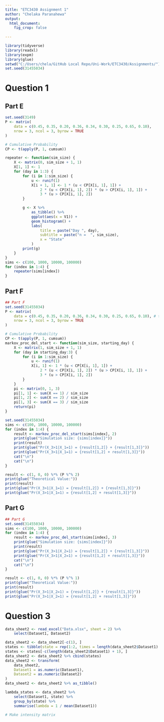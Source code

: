 ```yaml
---
title: "ETC3430 Assignment 1"
author: "Chelaka Paranahewa"
output: 
  html_document:
    fig_crop: false
    
---
```

    
```r
library(tidyverse)
library(readxl)
library(expm)
library(glue)
setwd("C:/Users/chela/GitHub Local Repo/Uni-Work/ETC3430/Assignments/")
set.seed(31455034)
```

# Question 1
## Part E
```r
set.seed(3149)
P <- matrix(
    data = c(0.45, 0.35, 0.20, 0.36, 0.34, 0.30, 0.25, 0.65, 0.10),
    nrow = 3, ncol = 3, byrow = TRUE
)

# Cumulative Probability
CP <- t(apply(P, 1, cumsum))

repeater <- function(sim_size) {
    X <- matrix(0, sim_size + 1, 1)
    X[1, 1] <- 1
    for (day in 1:3) {
        for (i in 1:sim_size) {
            u <- runif(1)
            X[i + 1, 1] <- 1 * (u < CP[X[i, 1], 1]) +
                2 * (u < CP[X[i, 1], 2]) * (u > CP[X[i, 1], 1]) +
                3 * (u > CP[X[i, 1], 2])
        }

        g <- X %>%
            as_tibble() %>%
            ggplot(aes(x = V1)) +
            geom_histogram() +
            labs(
                title = paste("Day ", day),
                subtitle = paste("n =  ", sim_size),
                x = "State"
            )
        print(g)
    }
}
sims <- c(100, 1000, 10000, 100000)
for (index in 1:4) {
    repeater(sims[index])
}
```


## Part F
```r
## Part F
set.seed(31455034)
P <- matrix(
    data = c(0.45, 0.35, 0.20, 0.36, 0.34, 0.30, 0.25, 0.65, 0.10), # these are my vals so pls change lol
    nrow = 3, ncol = 3, byrow = TRUE
)

# Cumulative Probability
CP <- t(apply(P, 1, cumsum))
markov_proc_del_start <- function(sim_size, starting_day) {
    X <- matrix(1, sim_size + 1, 1)
    for (day in starting_day:3) {
        for (i in 1:sim_size) {
            u <- runif(1)
            X[i, 1] <- 1 * (u < CP[X[i, 1], 1]) +
                2 * (u < CP[X[i, 1], 2]) * (u > CP[X[i, 1], 1]) +
                3 * (u > CP[X[i, 1], 2])
        }
    }
    pi <- matrix(0, 1, 3)
    pi[1, 1] <- sum(X == 1) / sim_size
    pi[1, 2] <- sum(X == 2) / sim_size
    pi[1, 3] <- sum(X == 3) / sim_size
    return(pi)
}

set.seed(31455034)
sims <- c(100, 1000, 10000, 100000)
for (index in 1:4) {
    result <- markov_proc_del_start(sims[index], 2)
    print(glue("Simulation size: {sims[index]}"))
    print(result)
    print(glue("Pr(X_3>1|X_1=1) = {result[1,2]} + {result[1,3]}"))
    print(glue("Pr(X_3>1|X_1=1) = {result[1,2] + result[1,3]}"))
    cat("\n")
    cat("\n")
}

result <- c(1, 0, 0) %*% (P %^% 2)
print(glue("Theoretical Value:"))
print(result)
print(glue("Pr(X_3>1|X_1=1) = {result[1,2]} + {result[1,3]}"))
print(glue("Pr(X_3>1|X_1=1) = {result[1,2] + result[1,3]}"))
```

## Part G
```r
## Part G
set.seed(31455034)
sims <- c(100, 1000, 10000, 100000)
for (index in 1:4) {
    result <- markov_proc_del_start(sims[index], 3)
    print(glue("Simulation size: {sims[index]}"))
    print(result)
    print(glue("Pr(X_3>1|X_2=1) = {result[1,2]} + {result[1,3]}"))
    print(glue("Pr(X_3>1|X_2=1) = {result[1,2] + result[1,3]}"))
    cat("\n")
    cat("\n")
}

result <- c(1, 0, 0) %*% (P %^% 1)
print(glue("Theoretical Value:"))
print(result)
print(glue("Pr(X_3>1|X_2=1) = {result[1,2]} + {result[1,3]}"))
print(glue("Pr(X_3>1|X_2=1) = {result[1,2] + result[1,3]}"))

```

# Question 3
```r
data_sheet2 <- read_excel("Data.xlsx", sheet = 2) %>%
    select(Dataset1, Dataset2)

data_sheet2 <- data_sheet2[-c(1), ]
states <- tibble(state = rep(1:2, times = length(data_sheet2$Dataset1) / 2 + 1))
states <- states[-c(length(data_sheet2$Dataset1) + 1), ]
data_sheet2 <- data_sheet2 %>% cbind(states)
data_sheet2 <- transform(
    data_sheet2,
    Dataset1 = as.numeric(Dataset1),
    Dataset2 = as.numeric(Dataset2)
)
data_sheet2 <- data_sheet2 %>% as_tibble()

lambda_states <- data_sheet2 %>%
    select(Dataset1, state) %>%
    group_by(state) %>%
    summarise(lambda = 1 / mean(Dataset1))

# Make intensity matrix
```